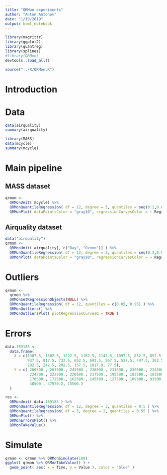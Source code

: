 ```yaml
---
title: "QRMon experiments"
author: "Anton Antonov"
date: "1/19/2019"
output: html_notebook
---
```


```r
library(magrittr)
library(ggplot2)
library(quantreg)
library(splines)
#library(QRMon)
devtools::load_all()
```


```r
source("../R/QRMon.R")
```

# Introduction

# Data

```r
data(airquality)
summary(airquality)
```

```r
library(MASS)
data(mcycle)
summary(mcycle)
```

# Main pipeline

## MASS dataset

```r
qrmon <-
  QRMonUnit( mcycle) %>%
  QRMonQuantileRegression( df = 12, degree = 3, quantiles = seq(0.2,0.8,0.2) ) %>% 
  QRMonPlot( dataPointsColor = "gray10", regressionCurvesColor = ~ RegressionCurve )
```


## Airquality dataset 

```r
data("airquality")
qrmon <-
  QRMonUnit( airquality[, c("Day", "Ozone")] ) %>%
  QRMonQuantileRegression( df = 12, degree = 3, quantiles = seq(0.2,0.8,0.2) ) %>% 
  QRMonPlot( dataPointsColor = "gray10", regressionCurvesColor = ~ RegressionCurve )
```
# Outliers

```r
qrmon <-
  qrmon %>% 
  QRMonSetRegressionObjects(NULL) %>% 
  QRMonQuantileRegression( df = 12, quantiles = c(0.05, 0.95) ) %>% 
  QRMonOutliers() %>% 
  QRMonOutliersPlot( plotRegressionCurvesQ = TRUE )
```

# Errors

```r
data.189185 <-
  data.frame( 
    X = c(1387.5, 1302.5, 1222.5, 1182.5, 1142.5, 1097.5, 852.5, 897.5, 977.5,
          937.5, 812.5, 732.5, 652.5, 692.5, 567.5, 527.5, 447.5, 362.5, 322.5,
          282.5, 242.5, 202.5, 157.5, 1017.9, 77.5),
    Y = c( 266500., 263500., 245500., 238500., 231500., 230500., 224500., 
           224500., 222500., 220500., 217500., 195500., 183500., 183500., 
           176500., 172500., 162500., 145500., 127500., 109500., 93500., 71500., 
           48500., 47970.2, 15500.)
  )
```


```r
res <-
  QRMonUnit( data.189185 ) %>%
  QRMonQuantileRegression( df = 12, degree = 3, quantiles = 0.5 ) %>% 
  QRMonQuantileRegression( df = 3, degree = 2, quantiles = 0.55 ) %>% 
  QRMonPlot() %>% 
  QRMonErrorsPlot() %>% 
  QRMonTakeValue()
```


# Simulate

```r
qrmon <- qrmon %>% QRMonSimulate(100)
ggplot( qrmon %>% QRMonTakeValue() ) +
  geom_point( aes( x = Time, y = Value ), color = "blue" )
```

